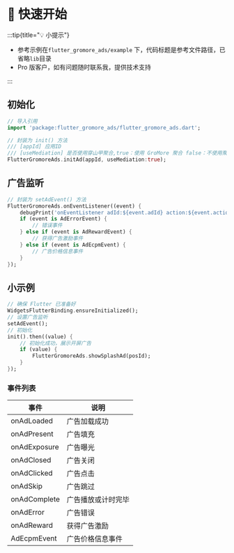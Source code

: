 
# 🦜 快速开始

:::tip{title="💡 小提示"}

 - 参考示例在`flutter_gromore_ads/example` 下，代码标题是参考文件路径，已省略`lib`目录
 - Pro 版客户，如有问题随时联系我，提供技术支持

:::

## 初始化

```dart title="example/main.dart"
// 导入引用
import 'package:flutter_gromore_ads/flutter_gromore_ads.dart';

// 封装为 init() 方法
/// [appId] 应用ID
/// [useMediation] 是否使用穿山甲聚合,true：使用 GroMore 聚合 false：不使用聚合，仅使用穿山甲
FlutterGromoreAds.initAd(appId, useMediation:true);
```


## 广告监听

```dart {7} title="example/main.dart"
// 封装为 setAdEvent() 方法
FlutterGromoreAds.onEventListener((event) {
    debugPrint('onEventListener adId:${event.adId} action:${event.action}');
    if (event is AdErrorEvent) {
        // 错误事件
    } else if (event is AdRewardEvent) {
        // 获得广告激励事件
    } else if (event is AdEcpmEvent) {
        // 广告价格信息事件
    }
});
```

## 小示例

```dart {8-10} title="example/main.dart"
// 确保 Flutter 已准备好
WidgetsFlutterBinding.ensureInitialized();
// 设置广告监听
setAdEvent();
// 初始化
init().then((value) {
    // 初始化成功，展示开屏广告
    if (value) {
        FlutterGromoreAds.showSplashAd(posId);
    }
});
```

### 事件列表

|事件|说明|
|-|-|
|onAdLoaded|广告加载成功|
|onAdPresent|广告填充|
|onAdExposure|广告曝光|
|onAdClosed|广告关闭|
|onAdClicked|广告点击|
|onAdSkip|广告跳过|
|onAdComplete|广告播放或计时完毕|
|onAdError|广告错误|
|onAdReward|获得广告激励|
|AdEcpmEvent|广告价格信息事件|



